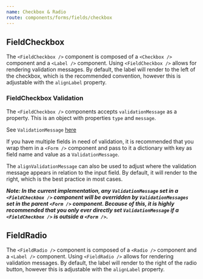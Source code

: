 ```yaml
---
name: Checkbox & Radio
route: components/forms/fields/checkbox
---
```



## FieldCheckbox

<ComponentDetail
  of="FieldCheckbox"
  status="experimental"
  figmaURL="file/2MG6DoSjk4IaLnjjFCnKFf/Forms"
/>

The `<FieldCheckbox />` component is composed of a `<Checkbox />` component and a `<Label />` component. Using `<FieldCheckbox />` allows for rendering validation messages. By default, the label will render to the left of the checkbox, which is the recommended convention, however this is adjustable with the `alignLabel` property.

<Playground>
  <React.Fragment>
    <FieldCheckbox name="box" label="Box" />
    <FieldCheckbox name="box-2" label="Box 2" alignLabel="left" />
    <FieldCheckbox name="requiredField" label="A required field" required />
    <FieldCheckbox
      name="normal-label"
      label="Normal Label"
      labelFontWeight="normal"
      alignLabel="right"
    />
  </React.Fragment>
</Playground>

### FieldCheckbox Validation

The `<FieldCheckbox />` components accepts `validationMessage` as a property. This is an object with properties `type` and `message`.

See `ValidationMessage` [here](/#!/ValidationMessage)

If you have multiple fields in need of validation, it is recommended that you wrap them in a `<Form />` component and pass to it a dictionary with key as field name and value as a `ValidationMessage`.

The `alignValidationMessage` can also be used to adjust where the validation message appears in relation to the input field. By default, it will render to the right, which is the best practice in most cases.

**_Note: In the current implementation, any `ValidationMessage` set in a `<FieldCheckbox />` component will be overridden by `ValidationMessages` set in the parent `<Form />` component. Because of this, it is highly recommended that you only ever directly set `ValidationMessage` if a `<FieldCheckbox />` is outside a `<Form />`._**

<Playground>
  <FieldCheckbox
    name="someBox"
    label="Some Box"
    validationMessage={{ type: 'error', message: 'This is an error' }}
  />
</Playground>

## FieldRadio

<ComponentDetail of="FieldRadio" figmaURL="file/2MG6DoSjk4IaLnjjFCnKFf/Forms" />

The `<FieldRadio />` component is composed of a `<Radio />` component and a `<Label />` component. Using `<FieldRadio />` allows for rendering validation messages. By default, the label will render to the right of the radio button, however this is adjustable with the `alignLabel` property.

<Playground>
  <React.Fragment>
    <FieldRadio name="radio" label="Radio" />
    <FieldRadio name="radio" label="Radio 2" alignLabel="left" />
    <FieldRadio
      name="radio"
      label="Radio 3"
      labelFontWeight="normal"
      alignLabel="right"
    />
  </React.Fragment>
</Playground>
